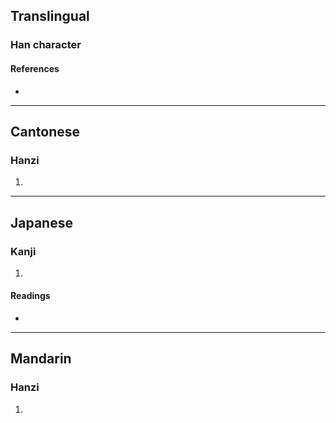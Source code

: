 {{character info/new}}
==Translingual==

===Han character===
{{Han char|rn=32|rad=土|as=07|sn=10|four=27104|canj=HEG|ids=⿱役土}}

====References====
* {{Han ref|kx=0229.110|dkj=05099|dj=0465.020|hdz=10445.120|uh=57BC|ud=22460|bh=D151|bd=53585}}

----

==Cantonese==

===Hanzi===
{{yue-hanzi|jyut=[[jik6]]|y=yik6}}

# {{rfdef|yue|sort=土07}}

----

==Japanese==

===Kanji===
{{ja-kanji|grade=|rs=土07}}

# {{rfdef|ja|sort=土07}}

====Readings====
* {{ja-readings|on=[[えき]] (eki), [[ゆく]] (yuku)|kun=}}

----

==Mandarin==

===Hanzi===
{{cmn-hanzi|pin=[[yì]] ([[yi4]])|wg=i<sup>4</sup>}}

# {{rfdef|cmn|sort=土07}}